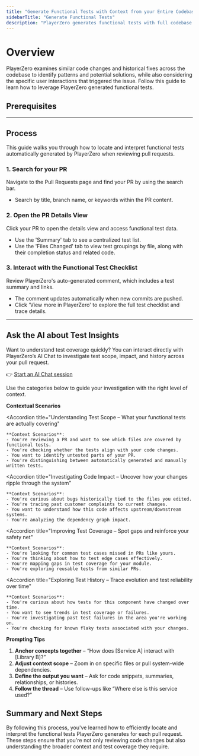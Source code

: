 ```yaml
---
title: "Generate Functional Tests with Context from your Entire Codebase"
sidebarTitle: "Generate Functional Tests"
description: "PlayerZero generates functional tests with full codebase and user context to ensure your pull requests are validated with precision and depth."
---
```



# Overview

PlayerZero examines similar code changes and historical fixes across the codebase to identify patterns and potential solutions, while also considering the specific user interactions that triggered the issue. Follow this guide to learn how to leverage PlayerZero generated functional tests.

## Prerequisites

<SourceControlManagement/>

---

## Process

This guide walks you through how to locate and interpret functional tests automatically generated by PlayerZero when reviewing pull requests.

### 1. Search for your PR

Navigate to the Pull Requests page and find your PR by using the search bar.

- Search by title, branch name, or keywords within the PR content.

### 2. Open the PR Details View

Click your PR to open the details view and access functional test data.

- Use the 'Summary' tab to see a centralized test list.
- Use the 'Files Changed' tab to view test groupings by file, along with their completion status and related code.

### 3. Interact with the Functional Test Checklist

Review PlayerZero's auto-generated comment, which includes a test summary and links.

- The comment updates automatically when new commits are pushed.
- Click 'View more in PlayerZero' to explore the full test checklist and trace details.

---

## Ask the AI about Test Insights

Want to understand test coverage quickly? You can interact directly with PlayerZero’s AI Chat to investigate test scope, impact, and history across your pull request.  

👉 [Start an AI Chat session](https://go.playerzero.app)

Use the categories below to guide your investigation with the right level of context. 

**Contextual Scenarios**

<AccordionGroup>

  <Accordion 
    title="Understanding Test Scope – What your functional tests are actually covering"
  >
    **Context Scenarios**:
    - You're reviewing a PR and want to see which files are covered by functional tests.
    - You're checking whether the tests align with your code changes.
    - You want to identify untested parts of your PR.
    - You're distinguishing between automatically generated and manually written tests.
  </Accordion>

  <Accordion 
    title="Investigating Code Impact – Uncover how your changes ripple through the system"
  >
    **Context Scenarios**:
    - You're curious about bugs historically tied to the files you edited.
    - You're tracing past customer complaints to current changes.
    - You want to understand how this code affects upstream/downstream systems.
    - You're analyzing the dependency graph impact.
  </Accordion>

  <Accordion 
    title="Improving Test Coverage – Spot gaps and reinforce your safety net"
  >
    **Context Scenarios**:
    - You're looking for common test cases missed in PRs like yours.
    - You're thinking about how to test edge cases effectively.
    - You're mapping gaps in test coverage for your module.
    - You're exploring reusable tests from similar PRs.
  </Accordion>

  <Accordion 
    title="Exploring Test History – Trace evolution and test reliability over time"
  >
    **Context Scenarios**:
    - You're curious about how tests for this component have changed over time.
    - You want to see trends in test coverage or failures.
    - You're investigating past test failures in the area you're working on.
    - You're checking for known flaky tests associated with your changes.
  </Accordion>

</AccordionGroup>

**Prompting Tips**

1. **Anchor concepts together** – “How does [Service A] interact with [Library B]?”
2. **Adjust context scope** – Zoom in on specific files or pull system-wide dependencies.
3. **Define the output you want** – Ask for code snippets, summaries, relationships, or histories.
4. **Follow the thread** – Use follow-ups like “Where else is this service used?” 

## Summary and Next Steps

By following this process, you've learned how to efficiently locate and interpret the functional tests PlayerZero generates for each pull request. These steps ensure that you're not only reviewing code changes but also understanding the broader context and test coverage they require.
